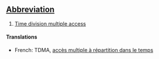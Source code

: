 ==[[Abbreviation]]==

#[[Time division multiple access]]

====Translations====
*French: TDMA, [[accès multiple à répartition dans le temps]]